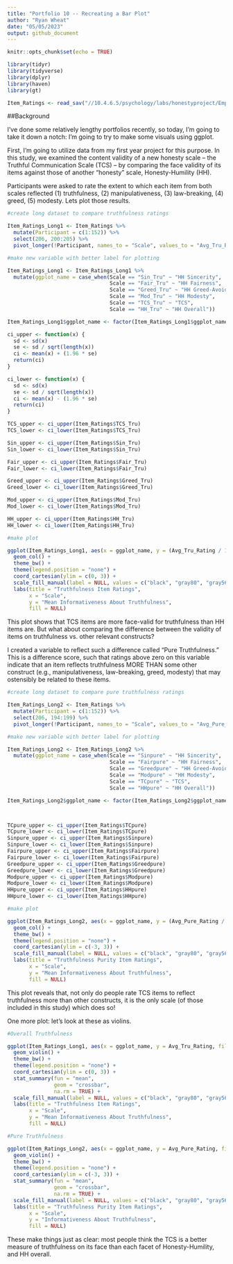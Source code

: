 ```yaml
---
title: "Portfolio 10 -- Recreating a Bar Plot"
author: "Ryan Wheat"
date: "05/05/2023"
output: github_document
---
```


```r
knitr::opts_chunk$set(echo = TRUE)
```

```r
library(tidyr)
library(tidyverse)
library(dplyr)
library(haven)
library(gt)
```


```r

Item_Ratings <- read_sav("//10.4.6.5/psychology/labs/honestyproject/Empirical Activities/Item-ratings/Data/Item Ratings.sav")

```

##Background

I've done some relatively lengthy portfolios recently, so today, I'm going to take it down a notch: I'm going to try to make some visuals using ggplot.

First, I'm going to utilize data from my first year project for this purpose. In this study, we examined the content validity of a new honesty scale -- the Truthful Communication Scale (TCS) -- by comparing the face validity of its items against those of another "honesty" scale, Honesty-Humility (HH). 

Participants were asked to rate the extent to which each item from both scales reflected (1) truthfulness, (2) manipulativeness, (3) law-breaking, (4) greed, (5) modesty. Lets plot those results.

```r

#create long dataset to compare truthfulness ratings

Item_Ratings_Long1 <- Item_Ratings %>%
  mutate(Participant = c(1:152)) %>%
  select(206, 200:205) %>%
  pivot_longer(!Participant, names_to = "Scale", values_to = "Avg_Tru_Rating")

#make new variable with better label for plotting

Item_Ratings_Long1 <- Item_Ratings_Long1 %>%
  mutate(ggplot_name = case_when(Scale == "Sin_Tru" ~ "HH Sincerity",
                                 Scale == "Fair_Tru" ~ "HH Fairness",
                                 Scale == "Greed_Tru" ~ "HH Greed-Avoidance",
                                 Scale == "Mod_Tru" ~ "HH Modesty",
                                 Scale == "TCS_Tru" ~ "TCS",
                                 Scale == "HH_Tru" ~ "HH Overall"))

Item_Ratings_Long1$ggplot_name <- factor(Item_Ratings_Long1$ggplot_name, levels = c("TCS", "HH Sincerity", "HH Fairness", "HH Greed-Avoidance", "HH Modesty", "HH Overall"))

ci_upper <- function(x) {
  sd <- sd(x)
  se <- sd / sqrt(length(x))
  ci <- mean(x) + (1.96 * se)
  return(ci)
}

ci_lower <- function(x) {
  sd <- sd(x)
  se <- sd / sqrt(length(x))
  ci <- mean(x) - (1.96 * se)
  return(ci)
}

TCS_upper <- ci_upper(Item_Ratings$TCS_Tru)
TCS_lower <- ci_lower(Item_Ratings$TCS_Tru)

Sin_upper <- ci_upper(Item_Ratings$Sin_Tru)
Sin_lower <- ci_lower(Item_Ratings$Sin_Tru)

Fair_upper <- ci_upper(Item_Ratings$Fair_Tru)
Fair_lower <- ci_lower(Item_Ratings$Fair_Tru)

Greed_upper <- ci_upper(Item_Ratings$Greed_Tru)
Greed_lower <- ci_lower(Item_Ratings$Greed_Tru)

Mod_upper <- ci_upper(Item_Ratings$Mod_Tru)
Mod_lower <- ci_lower(Item_Ratings$Mod_Tru)

HH_upper <- ci_upper(Item_Ratings$HH_Tru)
HH_lower <- ci_lower(Item_Ratings$HH_Tru)

#make plot

ggplot(Item_Ratings_Long1, aes(x = ggplot_name, y = (Avg_Tru_Rating / 152), fill = ggplot_name)) +
  geom_col() +
  theme_bw() +
  theme(legend.position = "none") +
  coord_cartesian(ylim = c(0, 3)) +
  scale_fill_manual(label = NULL, values = c("black", "gray80", "gray56", "gray63", "gray50", "gray75")) +
  labs(title = "Truthfulness Item Ratings",
       x = "Scale",
       y = "Mean Informativeness About Truthfulness",
       fill = NULL)
```

This plot shows that TCS items are more face-valid for truthfulness than HH items are. But what about comparing the difference between the validity of items on truthfulness vs. other relevant constructs?

I created a variable to reflect such a difference called "Pure Truthfulness." This is a difference score, such that ratings above zero on this variable indicate that an item reflects truthfulness MORE THAN some other construct (e.g., manipulativeness, law-breaking, greed, modesty) that may ostensibly be related to these items.

```r

#create long dataset to compare pure truthfulness ratings

Item_Ratings_Long2 <- Item_Ratings %>%
  mutate(Participant = c(1:152)) %>%
  select(206, 194:199) %>%
  pivot_longer(!Participant, names_to = "Scale", values_to = "Avg_Pure_Rating")

#make new variable with better label for plotting

Item_Ratings_Long2 <- Item_Ratings_Long2 %>%
  mutate(ggplot_name = case_when(Scale == "Sinpure" ~ "HH Sincerity",
                                 Scale == "Fairpure" ~ "HH Fairness",
                                 Scale == "Greedpure" ~ "HH Greed-Avoidance",
                                 Scale == "Modpure" ~ "HH Modesty",
                                 Scale == "TCpure" ~ "TCS",
                                 Scale == "HHpure" ~ "HH Overall"))

Item_Ratings_Long2$ggplot_name <- factor(Item_Ratings_Long2$ggplot_name, levels = c("TCS", "HH Sincerity", "HH Fairness", "HH Greed-Avoidance", "HH Modesty", "HH Overall"))



TCpure_upper <- ci_upper(Item_Ratings$TCpure)
TCpure_lower <- ci_lower(Item_Ratings$TCpure)
Sinpure_upper <- ci_upper(Item_Ratings$Sinpure)
Sinpure_lower <- ci_lower(Item_Ratings$Sinpure)
Fairpure_upper <- ci_upper(Item_Ratings$Fairpure)
Fairpure_lower <- ci_lower(Item_Ratings$Fairpure)
Greedpure_upper <- ci_upper(Item_Ratings$Greedpure)
Greedpure_lower <- ci_lower(Item_Ratings$Greedpure)
Modpure_upper <- ci_upper(Item_Ratings$Modpure)
Modpure_lower <- ci_lower(Item_Ratings$Modpure)
HHpure_upper <- ci_upper(Item_Ratings$HHpure)
HHpure_lower <- ci_lower(Item_Ratings$HHpure)

#make plot

ggplot(Item_Ratings_Long2, aes(x = ggplot_name, y = (Avg_Pure_Rating / 152), fill = ggplot_name)) +
  geom_col() +
  theme_bw() +
  theme(legend.position = "none") +
  coord_cartesian(ylim = c(-3, 3)) +
  scale_fill_manual(label = NULL, values = c("black", "gray80", "gray56", "gray63", "gray50", "gray75")) +
  labs(title = "Truthfulness Purity Item Ratings",
       x = "Scale",
       y = "Mean Informativeness About Truthfulness",
       fill = NULL)
```

This plot reveals that, not only do people rate TCS items to reflect truthfulness more than other constructs, it is the only scale (of those included in this study) which does so!

One more plot: let's look at these as violins.

```r

#Overall Truthfulness

ggplot(Item_Ratings_Long1, aes(x = ggplot_name, y = Avg_Tru_Rating, fill = ggplot_name)) +
  geom_violin() +
  theme_bw() +
  theme(legend.position = "none") +
  coord_cartesian(ylim = c(0, 3)) +
  stat_summary(fun = "mean",
               geom = "crossbar",
               na.rm = TRUE) +
  scale_fill_manual(label = NULL, values = c("black", "gray80", "gray56", "gray63", "gray50", "gray75")) +
  labs(title = "Truthfulness Item Ratings",
       x = "Scale",
       y = "Mean Informativeness About Truthfulness",
       fill = NULL)

#Pure Truthfulness

ggplot(Item_Ratings_Long2, aes(x = ggplot_name, y = Avg_Pure_Rating, fill = ggplot_name)) +
  geom_violin() +
  theme_bw() +
  theme(legend.position = "none") +
  coord_cartesian(ylim = c(-3, 3)) +
  stat_summary(fun = "mean",
               geom = "crossbar",
               na.rm = TRUE) +
  scale_fill_manual(label = NULL, values = c("black", "gray80", "gray56", "gray63", "gray50", "gray75")) +
  labs(title = "Truthfulness Purity Item Ratings",
       x = "Scale",
       y = "Informativeness About Truthfulness",
       fill = NULL)

```


These make things just as clear: most people think the TCS is a better measure of truthfulness on its face than each facet of Honesty-Humility, and HH overall.
